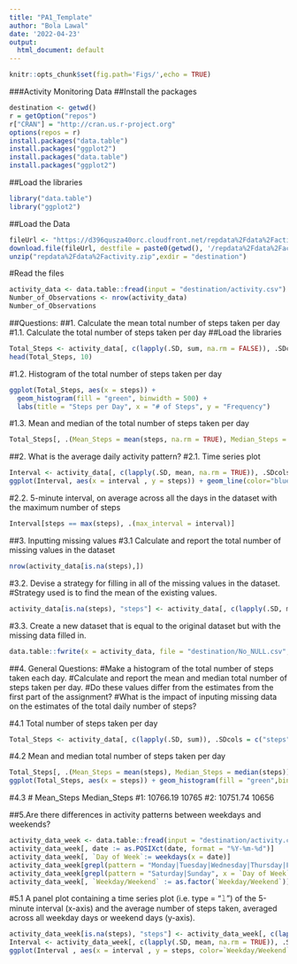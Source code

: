---
title: "PA1_Template"
author: "Bola Lawal"
date: '2022-04-23'
output:
  html_document: default
---

```{r global_options}
knitr::opts_chunk$set(fig.path='Figs/',echo = TRUE)
```

###Activity Monitoring Data
##Install the packages
```{r}
destination <- getwd()
r = getOption("repos")
r["CRAN"] = "http://cran.us.r-project.org"
options(repos = r)
install.packages("data.table")
install.packages("ggplot2")
install.packages("data.table")
install.packages("ggplot2")
```

##Load the libraries
```{r}
library("data.table")
library("ggplot2")
```

##Load the Data
```{r}
fileUrl <- "https://d396qusza40orc.cloudfront.net/repdata%2Fdata%2Factivity.zip"
download.file(fileUrl, destfile = paste0(getwd(), '/repdata%2Fdata%2Factivity.zip'), method = "curl")
unzip("repdata%2Fdata%2Factivity.zip",exdir = "destination")
```


#Read the files
```{r}
activity_data <- data.table::fread(input = "destination/activity.csv")
Number_of_Observations <- nrow(activity_data)
Number_of_Observations
```


##Questions:
##1. Calculate the mean total number of steps taken per day
#1.1. Calculate the total number of steps taken per day
##Load the libraries
```{r}
Total_Steps <- activity_data[, c(lapply(.SD, sum, na.rm = FALSE)), .SDcols = c("steps"), by = .(date)] 
head(Total_Steps, 10)
```

#1.2. Histogram of the total number of steps taken per day
```{r, echo=TRUE}
ggplot(Total_Steps, aes(x = steps)) +
  geom_histogram(fill = "green", binwidth = 500) +
  labs(title = "Steps per Day", x = "# of Steps", y = "Frequency")
```

#1.3. Mean and median of the total number of steps taken per day
```{r, echo=TRUE}
Total_Steps[, .(Mean_Steps = mean(steps, na.rm = TRUE), Median_Steps = median(steps, na.rm = TRUE))]
```

##2. What is the average daily activity pattern?
#2.1. Time series plot
```{r}
Interval <- activity_data[, c(lapply(.SD, mean, na.rm = TRUE)), .SDcols = c("steps"), by = .(interval)] 
ggplot(Interval, aes(x = interval , y = steps)) + geom_line(color="blue", size=1) + labs(title = "Average Daily Steps", x = "Interval", y = "Average Steps per day")
```

#2.2. 5-minute interval, on average across all the days in the dataset with the maximum number of steps
```{r}
Interval[steps == max(steps), .(max_interval = interval)]
```

##3. Inputting missing values
#3.1 Calculate and report the total number of missing values in the dataset
```{r}
nrow(activity_data[is.na(steps),])
```

#3.2. Devise a strategy for filling in all of the missing values in the dataset.
#Strategy used is to find the mean of the existing values.
```{r}
activity_data[is.na(steps), "steps"] <- activity_data[, c(lapply(.SD, mean, na.rm = TRUE)), .SDcols = c("steps")]
```

#3.3. Create a new dataset that is equal to the original dataset but with the missing data filled in.
```{r}
data.table::fwrite(x = activity_data, file = "destination/No_NULL.csv", quote = FALSE)
```


##4. General Questions:
#Make a histogram of the total number of steps taken each day.
#Calculate and report the mean and median total number of steps taken per day. 
#Do these values differ from the estimates from the first part of the assignment? 
#What is the impact of inputing missing data on the estimates of the total daily number of steps?

#4.1 Total number of steps taken per day
```{r}
Total_Steps <- activity_data[, c(lapply(.SD, sum)), .SDcols = c("steps"), by = .(date)] 
```

#4.2 Mean and median total number of steps taken per day
```{r, echo=TRUE}
Total_Steps[, .(Mean_Steps = mean(steps), Median_Steps = median(steps))]
ggplot(Total_Steps, aes(x = steps)) + geom_histogram(fill = "green",binwidth = 500) + labs(title = "Daily Steps", x = "Steps", y = "Frequency")
```

#4.3
#   Mean_Steps      Median_Steps
#1:   10766.19        10765
#2:   10751.74        10656


##5.Are there differences in activity patterns between weekdays and weekends?
```{r}
activity_data_week <- data.table::fread(input = "destination/activity.csv")
activity_data_week[, date := as.POSIXct(date, format = "%Y-%m-%d")]
activity_data_week[, `Day of Week`:= weekdays(x = date)]
activity_data_week[grepl(pattern = "Monday|Tuesday|Wednesday|Thursday|Friday", x = `Day of Week`), "Weekday/Weekend"] <- "Weekday"
activity_data_week[grepl(pattern = "Saturday|Sunday", x = `Day of Week`), "Weekday/Weekend"] <- "Weekend"
activity_data_week[, `Weekday/Weekend` := as.factor(`Weekday/Weekend`)]
```

#5.1 A panel plot containing a time series plot (i.e. type = "𝚕") of the 5-minute interval (x-axis) and the average number of steps taken, averaged across all weekday days or weekend days (y-axis).
```{r, echo=TRUE}
activity_data_week[is.na(steps), "steps"] <- activity_data_week[, c(lapply(.SD, median, na.rm = TRUE)), .SDcols = c("steps")]
Interval <- activity_data_week[, c(lapply(.SD, mean, na.rm = TRUE)), .SDcols = c("steps"), by = .(interval, `Weekday/Weekend`)] 
ggplot(Interval , aes(x = interval , y = steps, color=`Weekday/Weekend`)) + geom_line() + labs(title = "Average Daily Steps by Day Type", x = "Interval", y = "# of Steps") + facet_wrap(~`Weekday/Weekend` , ncol = 1, nrow=2)
```
